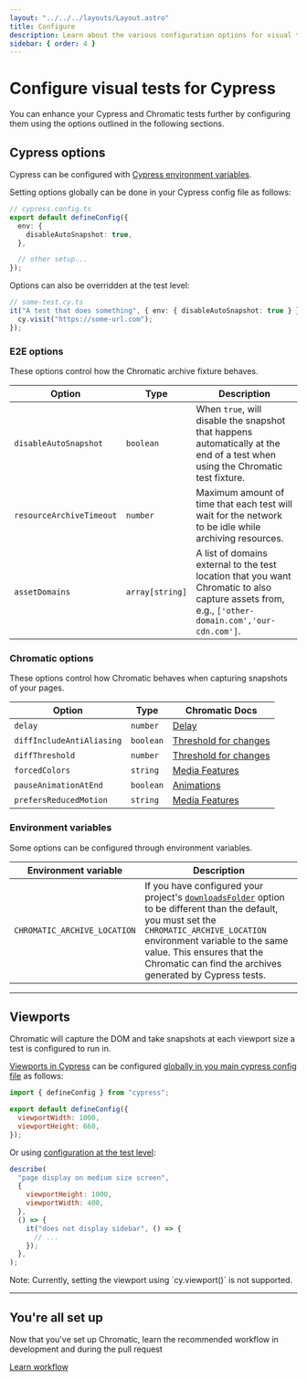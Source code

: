 ```yaml
---
layout: "../../../layouts/Layout.astro"
title: Configure
description: Learn about the various configuration options for visual tests for Cypress
sidebar: { order: 4 }
---
```



# Configure visual tests for Cypress

You can enhance your Cypress and Chromatic tests further by configuring them using the options outlined in the following sections.

## Cypress options

Cypress can be configured with [Cypress environment variables](https://docs.cypress.io/guides/guides/environment-variables).

Setting options globally can be done in your Cypress config file as follows:

```ts
// cypress.config.ts
export default defineConfig({
  env: {
    disableAutoSnapshot: true,
  },

  // other setup...
});
```

Options can also be overridden at the test level:

```ts
// some-test.cy.ts
it("A test that does something", { env: { disableAutoSnapshot: true } }, () => {
  cy.visit("https://some-url.com");
});
```

### E2E options

These options control how the Chromatic archive fixture behaves.

| Option                   | Type            | Description                                                                                                                                                                          |
| ------------------------ | --------------- | ------------------------------------------------------------------------------------------------------------------------------------------------------------------------------------ |
| `disableAutoSnapshot`    | `boolean`       | When `true`, will disable the snapshot that happens automatically at the end of a test when using the Chromatic test fixture.                                                        |
| `resourceArchiveTimeout` | `number`        | Maximum amount of time that each test will wait for the network to be idle while archiving resources.                                                                                |
| `assetDomains`           | `array[string]` | A list of domains external to the test location that you want Chromatic to also capture assets from, e.g., <code style="display: inline;">['other-domain.com','our-cdn.com']</code>. |

### Chromatic options

These options control how Chromatic behaves when capturing snapshots of your pages.

| Option                    | Type      | Chromatic Docs                                                          |
| ------------------------- | --------- | ----------------------------------------------------------------------- |
| `delay`                   | `number`  | [Delay](/docs/delay/)                                                   |
| `diffIncludeAntiAliasing` | `boolean` | [Threshold for changes](/docs/threshold#anti-aliasing)                  |
| `diffThreshold`           | `number`  | [Threshold for changes](/docs/threshold#setting-the-threshold)          |
| `forcedColors`            | `string`  | [Media Features](/docs/media-features#test-high-contrast-color-schemes) |
| `pauseAnimationAtEnd`     | `boolean` | [Animations](/docs/animations#css-animations)                           |
| `prefersReducedMotion`    | `string`  | [Media Features](/docs/media-features#verify-reduced-motion-animations) |

### Environment variables

Some options can be configured through environment variables.

| Environment variable         | Description                                                                                                                                                                                                                                                                                                                                   |
| ---------------------------- | --------------------------------------------------------------------------------------------------------------------------------------------------------------------------------------------------------------------------------------------------------------------------------------------------------------------------------------------- |
| `CHROMATIC_ARCHIVE_LOCATION` | If you have configured your project's [`downloadsFolder`](https://docs.cypress.io/guides/references/configuration#Downloads) option to be different than the default, you must set the `CHROMATIC_ARCHIVE_LOCATION` environment variable to the same value. This ensures that the Chromatic can find the archives generated by Cypress tests. |

---

## Viewports

Chromatic will capture the DOM and take snapshots at each viewport size a test is configured to run in.

[Viewports in Cypress](https://docs.cypress.io/api/commands/viewport) can be configured [globally in you main cypress config file](https://docs.cypress.io/api/commands/viewport#Default-sizing) as follows:

```javascript
import { defineConfig } from "cypress";

export default defineConfig({
  viewportWidth: 1000,
  viewportHeight: 660,
});
```

Or using [configuration at the test level](https://docs.cypress.io/api/commands/viewport#Set-viewport-in-the-test-configuration):

```javascript
describe(
  "page display on medium size screen",
  {
    viewportHeight: 1000,
    viewportWidth: 400,
  },
  () => {
    it("does not display sidebar", () => {
      // ...
    });
  },
);
```

<div class="aside">
  Note: Currently, setting the viewport using `cy.viewport()` is not supported.
</div>

---

## You're all set up

Now that you've set up Chromatic, learn the recommended workflow in development and during the pull request

<a class="btn primary round" href="/docs/in-development">
  Learn workflow
</a>
